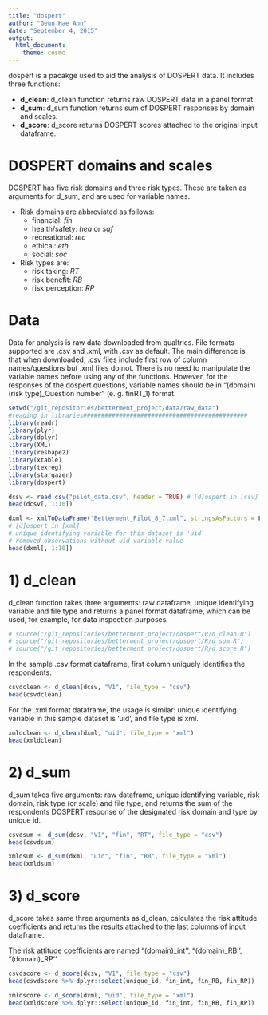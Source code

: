 ---
title: "dospert"
author: "Geun Hae Ahn"
date: "September 4, 2015"
output: 
  html_document: 
    theme: cosmo
---

dospert is a pacakge used to aid the analysis of DOSPERT data. It includes three functions:

- **d_clean**: d_clean function returns raw DOSPERT data in a panel format. 
- **d_sum**: d_sum function returns sum of DOSPERT responses by domain and scales.
- **d_score**: d_score returns DOSPERT scores attached to the original input dataframe.


# DOSPERT domains and scales
DOSPERT has five risk domains and three risk types. These are taken as arguments for d_sum, and are used for variable names. 

- Risk domains are abbreviated as follows:
    + financial: *fin*
    + health/safety: *hea* or *saf*
    + recreational: *rec*
    + ethical: *eth*
    + social: *soc*
    
- Risk types are:
    + risk taking: *RT*
    + risk benefit: *RB*
    + risk perception: *RP*
    

# Data
Data for analysis is raw data downloaded from qualtrics. File formats supported are .csv and .xml, with .csv as default. The main difference is that when downloaded, .csv files include first row of column names/questions but .xml files do not. There is no need to manipulate the variable names before using any of the functions. However, for the responses of the dospert questions, variable names should be in "(domain)(risk type)_Question number" (e. g. finRT_1) format. 


```{r echo = FALSE, message= FALSE, warning=FALSE}
setwd("/git_repositories/betterment_project/data/raw_data")
#reading in libraries##############################################
library(readr)
library(plyr)
library(dplyr)
library(XML)
library(reshape2)
library(xtable)
library(texreg)
library(stargazer)
library(dospert)

```


```{r}

dcsv <- read.csv("pilot_data.csv", header = TRUE) # [d]ospert in [csv]
head(dcsv[, 1:10])

```

```{r}

dxml <- xmlToDataFrame("Betterment_Pilot_8_7.xml", stringsAsFactors = F) %>% filter(uid != "")  
# [d]ospert in [xml]
# unique identifying variable for this dataset is 'uid'
# removed observations without uid variable value
head(dxml[, 1:10])

```

# **1) d_clean**

d_clean function takes three arguments: raw dataframe, unique identifying variable and file type and returns a panel format dataframe, which can be used, for example, for data inspection purposes.

```{r echo=FALSE}

# source("/git_repositories/betterment_project/dospert/R/d_clean.R")
# source("/git_repositories/betterment_project/dospert/R/d_sum.R")
# source("/git_repositories/betterment_project/dospert/R/d_score.R")

```

In the sample .csv format dataframe, first column uniquely identifies the respondents. 

```{r}

csvdclean <- d_clean(dcsv, "V1", file_type = "csv")
head(csvdclean)

```

For the .xml format dataframe, the usage is similar: unique identifying variable in this sample dataset is 'uid', and file type is xml.

```{r}

xmldclean <- d_clean(dxml, "uid", file_type = "xml")
head(xmldclean)

```


# **2) d_sum**

d_sum takes five arguments: raw dataframe, unique identifying variable, risk domain, risk type (or scale) and file type, and returns the sum of the respondents DOSPERT response of the designated risk domain and type by unique id.

```{r}

csvdsum <- d_sum(dcsv, "V1", "fin", "RT", file_type = "csv")
head(csvdsum)

```

```{r}

xmldsum <- d_sum(dxml, "uid", "fin", "RB", file_type = "xml")
head(xmldsum)

```

# **3) d_score**

d_score takes same three arguments as d_clean, calculates the risk attitude coefficients and returns the results attached to the last columns of input dataframe. 

The risk attitude coefficients are named "(domain)_int'', "(domain)_RB'', "(domain)_RP''

```{r}

csvdscore <- d_score(dcsv, "V1", file_type = "csv")
head(csvdscore %>% dplyr::select(unique_id, fin_int, fin_RB, fin_RP))

```

```{r}

xmldscore <- d_score(dxml, "uid", file_type = "xml")
head(xmldscore %>% dplyr::select(unique_id, fin_int, fin_RB, fin_RP))

```




